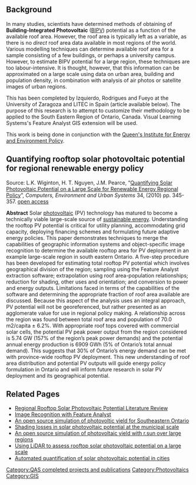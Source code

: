 {{QASpage}}

== Background ==

In many studies, scientists have determined methods of obtaining of '''Building-Integrated Photovoltaic''' ([[BIPV]]) potential as a function of the available roof area.  However, the roof area is typically left as a variable, as there is no ''direct'' roof area data available in most regions of the world.  Various modelling techniques can determine available roof area for a sample consisting of a few buildings, or perhaps a university campus.  However, to estimate BIPV potential for a large region, these techniques are too labour-intensive.  It is thought, however, that this information can be approximated on a large scale using data on urban area, building and population density, in combination with analysis of air photos or satellite images of urban regions.


This has been completed by Izquierdo, Rodrigues and Fueyo at the University of Zaragoza and LITEC in Spain (article available below).  The purpose of this research is to attempt to customize their methodology to be applied to the South Eastern Region of Ontario, Canada.  Visual Learning Systems's Feature Analyst GIS extension will be used.


This work is being done in conjunction with the [http://www.queensu.ca/qieep/index.html Queen's Institute for Energy and Environment Policy].


== Quantifying rooftop solar photovoltaic potential for regional renewable energy policy ==

Source: L.K. Wiginton, H. T. Nguyen, J.M. Pearce, “[http://dx.doi.org/10.1016/j.compenvurbsys.2010.01.001  Quantifying Solar Photovoltaic Potential on a Large Scale for Renewable Energy Regional Policy]”, ''Computers, Environment and Urban Systems'' 34, (2010) pp. 345-357. [http://mtu.academia.edu/JoshuaPearce/Papers/1540222/Quantifying_rooftop_solar_photovoltaic_potential_for_regional_renewable_energy_policy open access]


'''Abstract'''
Solar [[photovoltaic]] (PV) technology has matured to become a technically viable large-scale source of [[sustainable energy]]. Understanding the rooftop PV potential is critical for utility planning, accommodating grid capacity, deploying financing schemes and formulating future adaptive energy policies. This paper demonstrates techniques to merge the capabilities of geographic information systems and object-specific image recognition to determine the available rooftop area for PV deployment in an example large-scale region in south eastern Ontario. A five-step procedure has been developed for estimating total rooftop PV potential which involves geographical division of the region; sampling using the Feature Analyst extraction software; extrapolation using roof area-population relationships; reduction for shading, other uses and orientation; and conversion to power and energy outputs. Limitations faced in terms of the capabilities of the software and determining the appropriate fraction of roof area available are discussed. Because this aspect of the analysis uses an integral approach, PV potential will not be georeferenced, but rather presented as an agglomerate value for use in regional policy making. A relationship across the region was found between total roof area and population of 70.0 m2/capita ± 6.2%. With appropriate roof tops covered with commercial solar cells, the potential PV peak power output from the region considered is 5.74 GW (157% of the region’s peak power demands) and the potential annual energy production is 6909 GWh (5% of Ontario’s total annual demand). This suggests that 30% of Ontario’s energy demand can be met with province-wide rooftop PV deployment. This new understanding of roof area distribution and potential PV outputs will guide energy policy formulation in Ontario and will inform future research in solar PV deployment and its geographical potential.



[[Category:QAS completed projects and publications]]

== Related Pages ==

*[[Regional Rooftop Solar Photovoltaic Potential Literature Review]]
*[[Image Recognition with Feature Analyst]]
*[[An open source simulation of photovoltic yield for Southeastern Ontario]]
* [[Shading losses in solar photovoltaic potential at the municipal scale]]
* [[An open source simulation of photovoltaic yield with r.sun over large regions]]
* [[Using LiDAR to assess rooftop solar photovoltaic potential on a large scale]]
* [[Automated quantification of solar photovoltaic potential in cities]]

[[Category:Photovoltaics]]
[[Category:GIS]]
